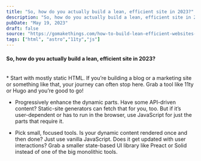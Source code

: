 ```yaml
---
title: "So, how do you actually build a lean, efficient site in 2023?"
description: "So, how do you actually build a lean, efficient site in 2023?"
pubDate: "May 19, 2023"
draft: false
source: "https://gomakethings.com/how-to-build-lean-efficient-websites-in-2023/"
tags: ["html", "astro","11ty","js"]
---
```

#### So, how do you actually build a lean, efficient site in 2023?
<br/>
* Start with mostly static HTML. If you’re building a blog or a marketing site or something like that, your journey can often stop here. Grab a tool like 11ty or Hugo and you’re good to go!
    
* Progressively enhance the dynamic parts. Have some API-driven content? Static-site generators can fetch that for you, too. But if it’s user-dependent or has to run in the browser, use JavaScript for just the parts that require it.
    
* Pick small, focused tools. Is your dynamic content rendered once and then done? Just use vanilla JavaScript. Does it get updated with user interactions? Grab a smaller state-based UI library like Preact or Solid instead of one of the big monolithic tools.
